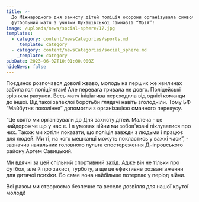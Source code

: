 ```yaml
---
title: >-
  До Міжнародного дня захисту дітей поліція охорони організувала символічний
  футбольний матч з учнями Лукашівської гімназії “Мрія”!
image: /uploads/news/social-sphere/17.jpg
templates:
  - category: content/newsCategories/sports.md
    _template: category
  - category: content/newsCategories/social_sphere.md
    _template: category
pubDate: 2023-06-02T10:01:00.000Z
hideNews: false
---
```


Поєдинок розпочався доволі жваво, молодь на перших же хвилинах забила гол поліціянтам! Але перевага тривала не довго. Поліцейські зрівняли рахунок. Весь матч ініціатива переходила від однієї команди до іншої. Від такої запеклої боротьби глядачі навіть зголодніли. Тому БФ “Майбутнє покоління” допомогли з організацією смачного перекусу.

“Це свято ми організували до Дня захисту дітей. Малеча - це найдорожче що у нас є. І в умовах війни ми зобов'язані піклуватися про них. Також ми хотіли показати, що поліція завжди з людьми і працює для людей. Ми ті, на кого мешканці можуть покластись у важкі часи”, - зазначив начальник головного пульта спостереження Дніпровського району Артем Савицький.

Ми вдячні за цей спільний спортивний захід. Адже він не тільки про футбол, але й про захист, турботу, а ще це ефективне розвантаження для дитячої психіки. Бо саме вона найбільше потерпає у період війни. 

Всі разом ми створюємо безпечне та веселе дозвілля для нашої крутої молоді!





